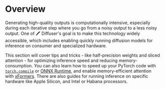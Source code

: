 <!--Copyright 2023 The HuggingFace Team. All rights reserved.

Licensed under the Apache License, Version 2.0 (the "License"); you may not use this file except in compliance with
the License. You may obtain a copy of the License at

http://www.apache.org/licenses/LICENSE-2.0

Unless required by applicable law or agreed to in writing, software distributed under the License is distributed on
an "AS IS" BASIS, WITHOUT WARRANTIES OR CONDITIONS OF ANY KIND, either express or implied. See the License for the
specific language governing permissions and limitations under the License.
-->

# Overview

Generating high-quality outputs is computationally intensive, especially during each iterative step where you go from a noisy output to a less noisy output. One of 🖍 Diffuser's goal is to make this technology widely accessible, which includes enabling quickly running diffusion models for inference on consumer and specialized hardware. 

This section will cover tips and tricks - like half-precision weights and sliced attention - for optimizing inference speed and reducing memory-consumption. You can also learn how to speed up your PyTorch code with [`torch.compile`](https://pytorch.org/tutorials/intermediate/torch_compile_tutorial.html) or [ONNX Runtime](https://onnxruntime.ai/docs/), and enable memory-efficient attention with [xFormers](https://facebookresearch.github.io/xformers/). There are also guides for running inference on specific hardware like Apple Silicon, and Intel or Habana processors.